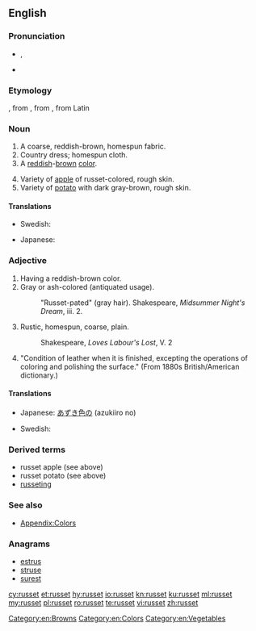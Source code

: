 ==English==

===Pronunciation===
* {{enPR|rŭs'ət}}, {{IPA|/ˈrʌsət/}}
* {{rhymes|ʌsɪt}}

===Etymology===
{{etyl|enm|en}}, from {{etyl|fro|en}} {{term|rousset|lang=fro}}, from {{term|rous|lang=fro}}, from Latin {{term|russus||reddish|lang=la}}

===Noun===
{{en-noun|~}}

# A coarse, reddish-brown, homespun fabric.
# Country dress; homespun cloth.
# A [[red]]dish-[[brown]] [[color]].
#: {{color panel|80461B}}
# Variety of [[apple]] of russet-colored, rough skin.
# Variety of [[potato]] with dark gray-brown, rough skin.

====Translations====
{{trans-top|fabric}}
* Swedish: {{t+|sv|vadmal|n|c}} {{qualifier|historical in this tense: red-brown, coarse fabric}}
{{trans-mid}}
{{trans-bottom}}

{{trans-top|color}}
* Japanese: {{t|ja|あずき色|tr=azukiiro}}
{{trans-mid}}
{{trans-bottom}}

{{trans-top|potato}}
{{trans-mid}}
{{trans-bottom}}

===Adjective===
{{en-adj}}

# Having a reddish-brown color.
# Gray or ash-colored (antiquated usage).
#: "Russet-pated" (gray hair).  Shakespeare, ''Midsummer Night's Dream'', iii. 2.
# Rustic, homespun, coarse, plain.
#: Shakespeare, ''Loves Labour's Lost'', V. 2
# "Condition of leather when it is finished, excepting the operations of coloring and polishing the surface." (From 1880s British/American dictionary.)

====Translations====
{{trans-top|color}}
* Japanese: [[あずき色]]の (azukiiro no)
{{trans-mid}}
* Swedish: {{t+|sv|rödbrun}}
{{trans-bottom}}

===Derived terms===
* russet apple (see above)
* russet potato (see above)
* [[russeting]]<!--possibly a kind of apple-->

===See also===
* [[Appendix:Colors]]

===Anagrams===
* [[estrus#English|estrus]]
* [[struse#English|struse]]
* [[surest#English|surest]]

[[Category:en:Browns]]
[[Category:en:Colors]]
[[Category:en:Vegetables]]

[[cy:russet]]
[[et:russet]]
[[hy:russet]]
[[io:russet]]
[[kn:russet]]
[[ku:russet]]
[[ml:russet]]
[[my:russet]]
[[pl:russet]]
[[ro:russet]]
[[te:russet]]
[[vi:russet]]
[[zh:russet]]